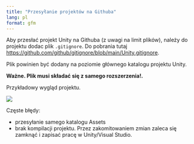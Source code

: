 ```yaml
---
title: "Przesyłanie projektów na Githuba"
lang: pl
format: gfm
---
```



Aby przesłać projekt Unity na Githuba (z uwagi na limit plików), należy do projektu dodac plik `.gitignore`. Do pobrania tutaj <https://github.com/github/gitignore/blob/main/Unity.gitignore>.

Plik powinien być dodany na poziomie głównego katalogu projektu Unity.

**Ważne. Plik musi składać się z samego rozszerzenia!.**

Przykładowy wygląd projektu.

![](p1.png)

Częste błędy:

* przesyłanie samego katalogu Assets
* brak kompilacji projektu. Przez zakomitowaniem zmian zaleca się zamknąć i zapisać pracę w Unity/Visual Studio.